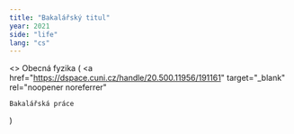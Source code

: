 ```yaml
---
title: "Bakalářský titul"
year: 2021
side: "life"
lang: "cs"
---
```


<>
  Obecná fyzika (
  <a
    href="https://dspace.cuni.cz/handle/20.500.11956/191161"
    target="_blank"
    rel="noopener noreferrer"
  >
    Bakalářská práce
  </a>
  )
</>
